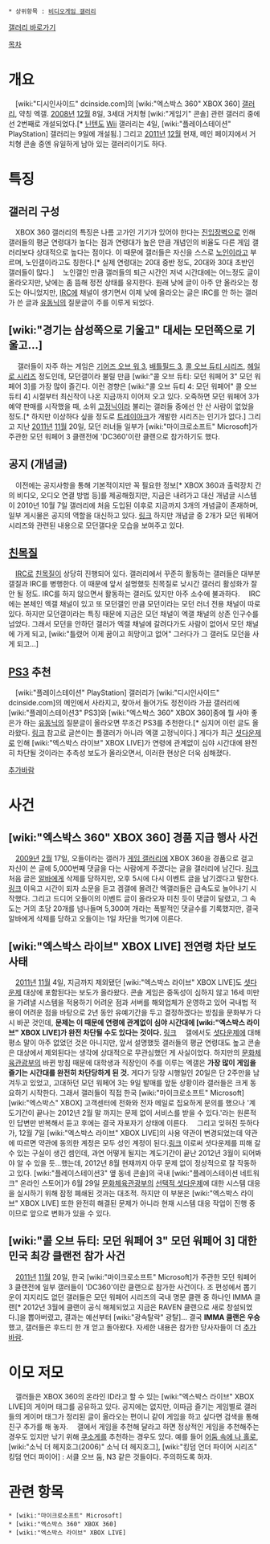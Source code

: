  * 상위항목 : [[비디오게임 갤러리]]

[http://gall.dcgame.in/list.php?id=xbox 갤러리 바로가기]

[[목차]]
= 개요 =
　[wiki:"디시인사이드" dcinside.com]의 [wiki:"엑스박스 360" XBOX 360] [[갤러리]], 약칭 엑갤. [[2008년]] [[12월]] 8일, 3세대 거치형 [wiki:"게임기" 콘솔] 관련 갤러리 중에선 2번째로 개설되었다.[* [[닌텐도]] [[Wii]] 갤러리는 4일, [wiki:"플레이스테이션" PlayStation] 갤러리는 9일에 개설됨.] 그리고 [[2011년]] [[12월]] 현재, 메인 페이지에서 거치형 콘솔 중엔 유일하게 남아 있는 갤러리이기도 하다.
= 특징 =
== 갤러리 구성 ==
　XBOX 360 갤러리의 특징은 나름 고가인 기기가 있어야 한다는 [[진입장벽]]으로 인해 갤러들의 평균 연령대가 높다는 점과 연령대가 높은 만큼 개념인의 비율도 다른 게임 갤러리보다 상대적으로 높다는 점이다. 이 때문에 갤러들은 자신을 스스로 [[노인]]이라고 부르며, 노인갤이라고도 칭한다.[* 실제 연령대는 20대 중반 정도, 20대와 30대 초반인 갤러들이 많다.]
　노인갤인 만큼 갤러들의 퇴근 시간인 저녁 시간대에는 어느정도 글이 올라오지만, 낮에는 좀 뜸해 정전 상태를 유지한다. 원래 낮에 글이 아주 안 올라오는 정도는 아니었지만, [[IRC]]에 채널이 생기면서 이제 낮에 올라오는 글은 IRC를 안 하는 갤러가 쓴 글과 [[유동닉]]의 질문글이 주를 이루게 되었다.
== [wiki:"경기는 삼성쪽으로 기울고" 대세는 모던쪽으로 기울고…] ==
　 갤러들이 자주 하는 게임은 [[기어즈 오브 워 3]], [[배틀필드 3]], [[콜 오브 듀티 시리즈]], [[헤일로 시리즈]] 정도인데, 모던갤이라 불릴 만큼 [wiki:"콜 오브 듀티: 모던 워페어 3" 모던 워페어 3]를 가장 많이 즐긴다. 이런 경향은 [wiki:"콜 오브 듀티 4: 모던 워페어" 콜 오브 듀티 4] 시절부터 최신작이 나온 지금까지 이어져 오고 있다. 오죽하면 모던 워페어 3가 예약 판매를 시작했을 때, 소위 [[고정닉]]이라 불리는 갤러들 중에선 안 산 사람이 없었을 정도.[* 하지만 이상하다 싶을 정도로 [http://www.treyarch.com/ 트레이아크]가 개발한 시리즈는 인기가 없다.] 그리고 지난 [[2011년]] [[11월]] 20일, 모던 러너들 일부가 [wiki:"마이크로소프트" Microsoft]가 주관한 모던 워페어 3 클랜전에 'DC360'이란 클랜으로 참가하기도 했다.
== 공지 (개념글) ==
　이전에는 공지사항을 통해 기본적이지만 꼭 필요한 정보[* XBOX 360과 출력장치 간의 비디오, 오디오 연결 방법 등]를 제공해줬지만, 지금은 내려가고 대신 개념글 시스템이 2010년 10월 7일 갤러리에 처음 도입된 이후로 지금까지 3개의 개념글이 존재하며, 일부 게시물은 공지의 역할을 대신하고 있다. [http://gall.dcgame.in/list.php?id=xbox&recommend=1 링크] 하지만 개념글 중 2개가 모던 워페어 시리즈와 관련된 내용으로 모던갤다운 모습을 보여주고 있다.
== [[친목질]] ==
　[[IRC]]로 [[친목질]]이 상당히 진행되어 있다. 갤러리에서 꾸준히 활동하는 갤러들은 대부분 갤질과 IRC를 병행한다. 이 때문에 앞서 설명했듯 친목질로 낮시간 갤러리 활성화가 잘 안 될 정도. IRC를 하지 않으면서 활동하는 갤러도 있지만 아주 소수에 불과하다.
　IRC에는 본체인 엑갤 채널이 있고 또 모던갤인 만큼 모던이라는 모던 러너 전용 채널이 따로 있다. 하지만 모던갤이라는 특징 때문에 지금은 모던 채널이 엑갤 채널의 상존 인구수를 넘었다. 그래서 모던을 안하던 갤러가 엑갤 채널에 갈려다가도 사람이 없어서 모던 채널에 가게 되고, [wiki:"틀렸어 이제 꿈이고 희망이고 없어" 그러다가 그 갤러도 모던을 사게 되고...]
== [[PS3]] 추천 ==
　[wiki:"플레이스테이션" PlayStation] 갤러리가 [wiki:"디시인사이드" dcinside.com]의 메인에서 사라지고, 찾아서 들어가도 정전이라 가끔 갤러리에 [wiki:"플레이스테이션3" PS3]와 [wiki:"엑스박스 360" XBOX 360]중에 뭘 사야 좋은가 하는 [[유동닉]]의 질문글이 올라오면 무조건 PS3를 추천한다.[* 심지어 이런 글도 올라왔다. [http://gall.dcgame.in/list.php?id=xbox&no=63022 링크] 참고로 글쓴이는 플갤러가 아니라 엑갤 고정닉이다.] 게다가 최근 [[셧다운제]]로 인해 [wiki:"엑스박스 라이브" XBOX LIVE]가 연령에 관계없이 심야 시간대에 완전히 차단될 것이라는 추측성 보도가 올라오면서, 이러한 현상은 더욱 심해졌다.

[[추가바람]]
= 사건 =
== [wiki:"엑스박스 360" XBOX 360] 경품 지급 행사 사건 ==
　[[2009년]] [[2월]] 17일, 오들이라는 갤러가 [[게임 갤러리]]에 XBOX 360을 경품으로 걸고 자신이 쓴 글에 5,000번째 댓글을 다는 사람에게 주겠다는 글을 갤러리에 남긴다. [http://gall.dcgame.in/list.php?id=game1&no=882146 링크] 처음 글은 [[알바]]에게 삭제를 당하지만, 오후 5시에 다시 이벤트 글을 남기겠다고 말한다. [http://gall.dcgame.in/list.php?id=xbox&no=9814 링크] 이윽고 시간이 되자 소문을 듣고 겜갤에 몰려간 엑갤러들은 급속도로 늘어나기 시작했다. 그리고 드디어 오들이의 이벤트 글이 올라오자 미친 듯이 댓글이 달렸고, 그 속도는 거의 초당 20개를 넘나들며 5,300여 개라는 폭발적인 댓글수를 기록했지만, 결국 알바에게 삭제를 당하고 오들이는 1일 차단을 먹기에 이른다.
== [wiki:"엑스박스 라이브" XBOX LIVE] 전연령 차단 보도 사태 ==
　[[2011년]] [[11월]] 4일, 지금까지 제외됐던 [wiki:"엑스박스 라이브" XBOX LIVE]도 [[셧다운제]] 대상에 포함된다는 보도가 올라왔다. 콘솔 게임은 중독성이 심하지 않고 16세 미만을 가려낼 시스템을 적용하기 어려운 점과 서버를 해외업체가 운영하고 있어 국내법 적용이 어려운 점을 바탕으로 2년 동안 유예기간을 두고 결정하겠다는 방침을 문화부가 다시 바꾼 것인데, '''문제는 이 때문에 연령에 관계없이 심야 시간대에 [wiki:"엑스박스 라이브" XBOX LIVE]가 완전 차단될 수도 있다는 것이다.''' [http://www.ittoday.co.kr/news/articleView.html?idxno=22840 링크]
　갤에서도 [[셧다운제]]에 대해 평소 말이 아주 없었던 것은 아니지만, 앞서 설명했듯 갤러들의 평균 연령대도 높고 콘솔은 대상에서 제외된다는 생각에 상대적으로 무관심했던 게 사실이었다. 하지만의 [[문화체육관광부]]의 바뀐 방침 때문에 대학생과 직장인이 주를 이루는 엑갤은 '''가장 많이 게임을 즐기는 시간대를 완전히 차단당하게 된 것.''' 게다가 당장 시행일인 20일은 단 2주만을 남겨두고 있었고, 고대하던 모던 워페어 3는 9일 발매를 앞둔 상황이라 갤러들은 크게 동요하기 시작한다. 그래서 갤러들이 직접 한국 [wiki:"마이크로소프트" Microsoft] [wiki:"엑스박스" XBOX] 고객센터에 전화와 전자 메일로 집요하게 문의를 했으나 '계도기간이 끝나는 2012년 2월 말 까지는 문제 없이 서비스를 받을 수 있다.'라는 원론적인 답변만 반복해서 듣고 후에는 결국 자포자기 상태에 이른다.
　그리고 잊혀진 듯하다가, 12월 7일 [wiki:"엑스박스 라이브" XBOX LIVE]의 사용 약관이 변경되었는데 약관에 따르면 약관에 동의한 계정은 모두 성인 계정이 된다.[http://www.xbox.com/ko-KR/Legal/LiveTOU 링크] 이로써 셧다운제를 피해 갈 수 있는 구실이 생긴 셈인데, 과연 어떻게 될지는 계도기간이 끝난 2012년 3월이 되어봐야 알 수 있을 듯…했는데, 2012년 8월 현재까지 아무 문제 없이 정상적으로 잘 작동하고 있다. [wiki:"플레이스테이션3" 옆 동네 콘솔]의 국내 [wiki:"플레이스테이션 네트워크" 온라인 스토어]가 6월 29일 [[문화체육관광부]]의 [http://www.rigvedawiki.net/r1/wiki.php/%EC%85%A7%EB%8B%A4%EC%9A%B4%EC%A0%9C#s-8 선택적 셧다운제]에 대한 시스템 대응을 실시하기 위해 잠정 폐쇄된 것과는 대조적. 하지만 이 부분은 [wiki:"엑스박스 라이브" XBOX LIVE] 또한 완전히 해결된 문제가 아니라 현재 시스템 대응 작업이 진행 중이므로 앞으로 변화가 있을 수 있다.
== [wiki:"콜 오브 듀티: 모던 워페어 3" 모던 워페어 3] 대한민국 최강 클랜전 참가 사건 ==
　[[2011년]] [[11월]] 20일, 한국 [wiki:"마이크로소프트" Microsoft]가 주관한 모던 워페어 3 클랜전에 일부 갤러들이 'DC360'이란 클랜으로 참가한 사건이다. 조 편성에서 뽑기 운이 지지리도 없던 갤러들은 모던 워페어 시리즈의 국내 명문 클랜 중 하나인 IMMA 클랜[* 2012년 3월에 클랜이 공식 해체되었고 지금은 RAVEN 클랜으로 새로 창설되었다.]을 뽑아버렸고, 결과는 예선부터 [wiki:"광속탈락" 광탈]… 결국 '''IMMA 클랜은 우승'''했고, 갤러들은 후드티 한 개 얻고 돌아왔다. 자세한 내용은 참가한 당사자들이 더 [[추가바람]].
= 이모 저모 =
　갤러들은 XBOX 360의 온라인 ID라고 할 수 있는 [wiki:"엑스박스 라이브" XBOX LIVE]의 게이머 태그를 공유하고 있다. 공지에는 없지만, 이따금 즐기는 게임별로 갤러들의 게이머 태그가 정리된 글이 올라오는 편이니 같이 게임을 하고 싶다면 검색을 통해 친구 추가를 해 놓자.
　갤에서 게임을 추천해 달라고 하면 정상적인 게임을 추천해주는 경우도 있지만 낚기 위해 [[쿠소게]]를 추천하는 경우도 있다. 예를 들어 [[어둠 속에 나 홀로]], [wiki:"소닉 더 헤지호그(2006)" 소닉 더 헤지호그], [wiki:"킹덤 언더 파이어 시리즈" 킹덤 언더 파이어] : 서클 오브 둠, N3 같은 것들이다. 주의하도록 하자.

= 관련 항목 =
 * [wiki:"마이크로소프트" Microsoft]
 * [wiki:"엑스박스 360" XBOX 360]
 * [wiki:"엑스박스 라이브" XBOX LIVE]
